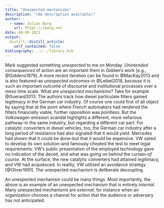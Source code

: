 ```yaml
---
title: "Unexpected mechanisms"
description: "(No description available)"
author:
  - name: Julian Barg
    url: https://jbarg.net
date: 08-09-2021
output:
  distill::distill_article:
    self_contained: false
bibliography: ../../library.bib
---
```


  Mark suggested something *unexpected* to me on Monday. *Unintended consequences* of action are an important them in Gidden's work [e.g., @Giddens1979]. A more recent iteration can be found in @MacKay2013 and is also featured--as *unexpected outcomes*--in @Leibel2018, *because* it is such an important outcome of discourse and institutional processes over a meso time scale. What are *unexpected mechanisms*? Take for example @Guerard2013. The authors track how diesel particulate filters gained legitimacy in the German car industry. Of course one could first of all object by saying that at the point where French automakers had rendered the filters financially viable, further opposition was pointless. But the Volkswagen emission scandal highlights a different, more nefarious pathway--in the same industry, but regarding a different car part. For catalytic converters in diesel vehicles, too, the German car industry after a long period of resistance had also signaled that it would yield. Mercedes had shown that it could be done--but that it would be expensive. VW opted to develop its own solution--and famously cheated the test to meet legal requirements. VW's public presentation of the employed technology gave no indication of the deceit, and what was going on behind the curtain--*of course*. At the surface, the new catalytic converters had attained legitimacy, and VW had acquiesced. In reality, VW utilized an avoidance strategy [@Oliver1991]. The unexpected machanism is deliberate decoupling.
  
  An unexpected mechanism could be many things. Most importantly, the above is an example of an unexpected mechanism that is entirely *internal*. Many unexpected mechanisms are *external*, for instance when an organization chooses a channel for action that the audience or adversary has not anticipated.
